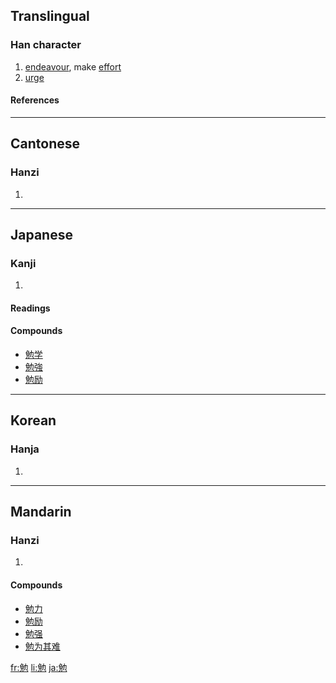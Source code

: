==Translingual==
===Han character===
{{Han char|rn=19|rad=力|as=07|sn=9|four=2421<sub>2</sub>|canj=弓山大尸 (NUKS)}}
# [[endeavour]], make [[effort]]
# [[urge]]
====References====
{{Han ref|kx=0147.370|dkj=02384|dj=0333.020|hdz=10372.030|uh=52C9|ud=21193|bh=AB6A|bd=43882}}
----
==Cantonese==
===Hanzi===
{{yue-hanzi|jyut=|y=min5}}
# {{defn|Cantonese}}
----
==Japanese==
===Kanji===
{{ja-kanji|grade=3|rs=力07}}
# {{defn|Japanese}} 
====Readings====
{{ja-readings|on=[[べん]] (ben)|kun=[[つとめる]] (tsutomeru)}}

====Compounds====
*[[勉学]]
*[[勉強]]
*[[勉励]]
----
==Korean==
===Hanja===
{{ko-hanja|hangeul=면|rv=myeon|mr=myŏn}}
# {{defn|Korean}}
----
==Mandarin==
===Hanzi===
{{cmn-hanzi|pin=[[miǎn]] ([[mian3]])|wg=mien<sup>3</sup>}}
# {{defn|Mandarin}}

====Compounds====
*[[勉力]]
*[[勉励]]
*[[勉强]]
*[[勉为其难]]

[[fr:勉]]
[[li:勉]]
[[ja:勉]]